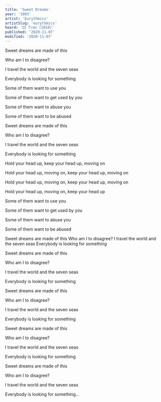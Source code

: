 ```yaml
---
title: 'Sweet Dreams'
year: '1983'
artist: 'Eurythmics'
artistSlug: 'eurythmics'
heard: '🎞 Tron (2010)'
published: '2020-11-07'
modified: '2020-11-07'
---
```


<LyricSection>

Sweet dreams are made of this

Who am I to disagree?

I travel the world and the seven seas

Everybody is looking for something

</LyricSection>

<LyricSection>

Some of them want to use you

Some of them want to get used by you

Some of them want to abuse you

Some of them want to be abused

</LyricSection>

<LyricSection>

Sweet dreams are made of this

Who am I to disagree?

I travel the world and the seven seas

Everybody is looking for something

</LyricSection>

<LyricSection>

Hold your head up, keep your head up, moving on

Hold your head up, moving on, keep your head up, moving on

Hold your head up, moving on, keep your head up, moving on

Hold your head up, moving on, keep your head up

</LyricSection>

<LyricSection>

Some of them want to use you

Some of them want to get used by you

Some of them want to abuse you

Some of them want to be abused

</LyricSection>

<LyricSection>

Sweet dreams are made of this
Who am I to disagree?
I travel the world and the seven seas
Everybody is looking for something

</LyricSection>

<LyricSection>

Sweet dreams are made of this

Who am I to disagree?

I travel the world and the seven seas

Everybody is looking for something

</LyricSection>

<LyricSection>

Sweet dreams are made of this

Who am I to disagree?

I travel the world and the seven seas

Everybody is looking for something

</LyricSection>

<LyricSection>

Sweet dreams are made of this

Who am I to disagree?

I travel the world and the seven seas

Everybody is looking for something

</LyricSection>

<LyricSection>

Sweet dreams are made of this

Who am I to disagree?

I travel the world and the seven seas

Everybody is looking for something...

</LyricSection>
